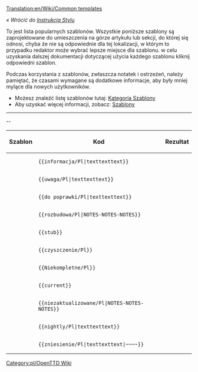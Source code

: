 [[Translation:en/Wiki/Common templates]]

''« Wrócić do [[pl/Wiki/Instrukcja Stylów|Instrukcja Stylu]]''

To jest lista popularnych szablonów. Wszystkie poniższe szablony są zaprojektowane do umieszczenia na górze artykułu lub sekcji, do której się odnosi, chyba że nie są odpowiednie dla tej lokalizacji, w którym to przypadku redaktor może wybrać lepsze miejsce dla szablonu. w celu uzyskania dalszej dokumentacji dotyczącej użycia każdego szablonu kliknij odpowiedni szablon.

Podczas korzystania z szablonów, zwłaszcza notatek i ostrzeżeń, należy pamiętać, że czasami wymagane są dodatkowe informacje, aby były mniej mylące dla nowych użytkowników.

*Możesz znaleźć listę szablonów tutaj: [[:Category:pl/Szablony|Kategoria Szablony]]
*Aby uzyskać więcej informacji, zobacz: [[pl/Wiki/Szablony|Szablony]]


----
{{pl/Informacja|Szablony oryginalne ''angielskie'' , aktualnie nie są przetłumaczone na język polski}}
--

{|
!Szablon!!Kod!!Rezultat
|-
|{{en/S|pl/Informacja}}||<pre>{{informacja/Pl|texttexttext}}</pre>||{{pl/Informacja|texttexttext}}
|-
|{{en/S|pl/Uwaga}}||<pre>{{uwaga/Pl|texttexttext}}</pre>||{{pl/Uwaga|texttexttext}}
|-
|{{en/S|pl/Do poprawki}}||<pre>{{do poprawki/Pl|texttexttext}}</pre>||{{pl/Do poprawki|texttexttext| }}
|-
|{{en/S|pl/Rozbudowa}}||<pre>{{rozbudowa/Pl|NOTES-NOTES-NOTES}}</pre>||{{pl/Rozbudowa|NOTES-NOTES-NOTES|}}
|-
|{{en/S|en/Stub}}||<pre>{{stub}}</pre>||{{en/Stub| }}
|-
|{{en/S|pl/Czyszczenie}}||<pre>{{czyszczenie/Pl}}</pre>||{{pl/Czyszczenie| }}
|-
|{{en/S|pl/Niekompletne}} ||<pre>{{Niekompletne/Pl}}</pre>||{{pl/Niekompletne| }}
|-
|{{en/S|en/Current}}||<pre>{{current}}</pre>||{{en/Current| }}
|-
|{{en/S|pl/Nieaktualizowane}}||<pre>{{niezaktualizowane/Pl|NOTES-NOTES-NOTES}}</pre>||{{pl/Nieaktualizowane|NOTES-NOTES-NOTES|}}
|-
|{{en/S|pl/Nightly}}||<pre>{{nightly/Pl|texttexttext}}</pre>||{{pl/Nightly|texttexttext}}
|-
|{{en/S|pl/Zniesienie}}||<pre>{{zniesienie/Pl|texttexttext|~~~~}}</pre>||{{pl/Zniesienie|texttexttext|Zojj 11:21, 6 June 2007 (CEST)| }}
|}

<!--[[Category:OpenTTD Wiki]]--> [[Category:pl/OpenTTD Wiki]]